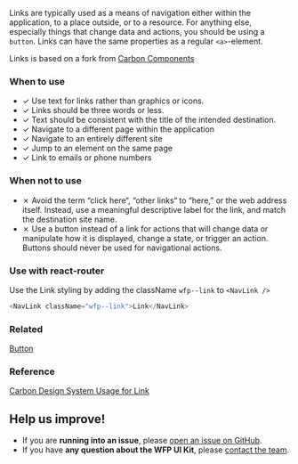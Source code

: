 
Links are typically used as a means of navigation either within the application, to a place outside, or to a resource. For anything else, especially things that change data and actions, you should be using a `button`.
Links can have the same properties as a regular `<a>`-element.

Links is based on a fork from [Carbon Components](https://www.carbondesignsystem.com/components/link/code)

### When to use

- ✓ Use text for links rather than graphics or icons.
- ✓ Links should be three words or less.
- ✓ Text should be consistent with the title of the intended destination.
- ✓ Navigate to a different page within the application
- ✓ Navigate to an entirely different site
- ✓ Jump to an element on the same page
- ✓ Link to emails or phone numbers

### When not to use

- ✗ Avoid the term “click here“, “other links“ to “here,” or the web address itself. Instead, use a meaningful descriptive label for the link, and match the destination site name.
- ✗ Use a button instead of a link for actions that will change data or manipulate how it is displayed, change a state, or trigger an action. Buttons should never be used for navigational actions.

### Use with react-router

Use the Link styling by adding the className `wfp--link` to `<NavLink />`

```js
<NavLink className="wfp--link">Link</NavLink>
```

### Related

[Button](?path=/docs/components-button--button-regular)

### Reference

[Carbon Design System Usage for Link](https://www.carbondesignsystem.com/components/link/usage)

## Help us improve!

- If you are **running into an issue**, please [open an issue on GitHub](https://github.com/wfp/ui/issues).
- If you have **any question about the WFP UI Kit**, please [contact the team](mailto:global.uikit@wfp.org).
